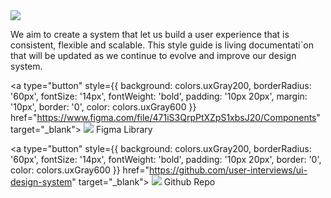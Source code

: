 
<Meta title="Design System/Intro" />

<div style={{ width: '50%', margin: '0 auto', textAlign: 'center'}}>
<img src={ImageFile} />

We aim to create a system that let us build a user experience that is consistent, flexible and scalable. 
This style guide is living documentati`on that will be updated as we continue to evolve and improve our design system.

<a type="button" style={{ 
    background: colors.uxGray200,
    borderRadius: '60px', 
    fontSize: '14px', 
    fontWeight: 'bold', 
    padding: '10px 20px', 
    margin: '10px',
    border: '0', 
    color: colors.uxGray600
    }} 
    href="https://www.figma.com/file/471iS3QrpPtXZpS1xbsJ20/Components" 
    target="_blank">
    <img src={FigmaLogo} /> Figma Library
</a>

<a type="button" style={{ 
    background: colors.uxGray200,
    borderRadius: '60px', 
    fontSize: '14px', 
    fontWeight: 'bold', 
    padding: '10px 20px', 
    border: '0', 
    color: colors.uxGray600
    }} 
    href="https://github.com/user-interviews/ui-design-system" 
    target="_blank">
    <img src={GithubLogo} /> Github Repo
</a>

</div>